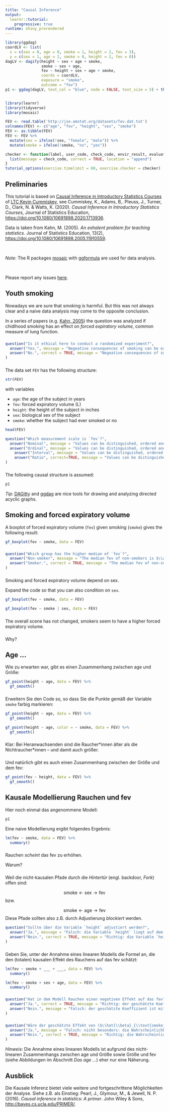 ```yaml
---
title: "Causal Inference"
output: 
  learnr::tutorial:
    progressive: true
runtime: shiny_prerendered
---
```


```r
library(ggdag)
coordLV <- list(
  x = c(sex = 0, age = 0, smoke = 1, height = 2, fev = 3),
  y = c(sex = 1, age = 2, smoke = 0, height = 2, fev = 0))
dagLV <- dagify(height ~ sex + age + smoke,
                smoke ~ sex + age,
                fev ~ height + sex + age + smoke,
                coords = coordLV,
                exposure = "smoke",
                outcome = "fev")
p1 <- ggdag(dagLV, text_col = "blue", node = FALSE, text_size = 5) + theme_dag_blank()


library(learnr)
library(tidyverse)
library(mosaic)

FEV <- read.table('http://jse.amstat.org/datasets/fev.dat.txt')
colnames(FEV) <- c("age", "fev", "height", "sex", "smoke")
FEV <- as.tibble(FEV)
FEV <- FEV %>%
  mutate(sex = ifelse(!sex, "female", "male")) %>%
  mutate(smoke = ifelse(!smoke, "no", "yes"))

checker <- function(label, user_code, check_code, envir_result, evaluate_result, ...) {
  list(message = check_code, correct = TRUE, location = "append")
}
tutorial_options(exercise.timelimit = 60, exercise.checker = checker)
```

## Preliminaries

This tutorial is based on [Causal Inference in Introductory Statistics Courses](https://github.com/kfcaby/causalLab) of [LTC Kevin Cummiskey](https://westpoint.edu/mathematical-sciences/profile/kevin_cummiskey), see Cummiskey, K., Adams, B,. Pleuss, J.,  Turner, D., Clark, N. \& Watts, K. (2020). *Causal Inference in Introductory Statistics Courses*, Journal of Statistics Education, [https://doi.org/10.1080/10691898.2020.1713936](https://doi.org/10.1080/10691898.2020.1713936).

Data is taken from Kahn, M. (2005). *An exhalent problem for teaching statistics*. Journal of Statistics Education, 13(2), [https://doi.org/10.1080/10691898.2005.11910559](https://doi.org/10.1080/10691898.2005.11910559).

<br>

*Note*: The R packages [mosaic](https://projectmosaic.github.io/mosaic/) with [ggformula](https://projectmosaic.github.io/ggformula/) are used for data analysis.

<br>

Please report any issues [here](https://github.com/luebby/ci-learnr/issues).

## Youth smoking

Nowadays we are sure that smoking is harmful. But this was not always clear and a naive data analysis may come to the opposite conclusion. 


In a series of papers (e.g. [Kahn, 2005](https://doi.org/10.1080/10691898.2005.11910559)) the question was analyzed if chidlhood smoking has an effect on  *forced expiratory volume*,  common measure of lung function.

###


```r
question("Is it ethical here to conduct a randomized experiment?",
  answer("Yes.", message = "Negeative consequences of smoking can be expected."),
  answer("No.", correct = TRUE, message = "Negeative consequences of smoking can be expected.")
)
```


###

The data set `FEV` has the following structure:

```r
str(FEV)
```

with variables

- `age`: the age of the subject in years
- `fev`: forced expiratory volume (L)
- `height`: the height of the subject in inches
- `sex`: biological sex of the subject
- `smoke`: whether the subject had ever smoked or no

```r
head(FEV)
```


```r
question("Which measurement scale is `fev`?",
  answer("Nominal", message = "Values can be distinguished, ordered and differences as well as ratios are meaningful."),
  answer("Ordinal", message = "Values can be distinguished, ordered and differences as well as ratios are meaningful."), 
    answer("Interval", message = "Values can be distinguished, ordered and differences as well as ratios are meaningful."), 
    answer("Ratio", correct=TRUE, message = "Values can be distinguished, ordered and differences as well as ratios are meaningful.")
)
```

###

The following causal structure is assumed:

```r
p1
```

*Tip*: [DAGitty](http://dagitty.net/) and [ggdag](https://ggdag.netlify.app/) are nice tools for drawing and analyzing directed acyclic graphs.

## Smoking and forced expiratory volume

A boxplot of forced expiratory volume (`fev`) given smoking (`smoke`) gives the following result: 

```r
gf_boxplot(fev ~ smoke, data = FEV)
```

###

```r
question("Which group has the higher median of `fev`?",
  answer("Non-smoker", message = "The median fev of non-smokers is $\\approx 2.5$ l, whereas for smokers it is $\\approx 3.2$  l."),
  answer("Smoker.", correct = TRUE, message = "The median fev of non-smokers is $\\approx 2.5$ l, whereas for smokers it is $\\approx 3.2$ l.")
)
```

###

Smoking and forced expiratory volume depend on sex.

Expand the code so that you can also condition on `sex`.

```r
gf_boxplot(fev ~ smoke, data = FEV)
```

```r
gf_boxplot(fev ~ smoke | sex, data = FEV)
```

###

The overall scene has not changed, smokers seem to have a higher forced expiratory volume.

###

Why?

## Age ...

Wie zu erwarten war, gibt es einen Zusammenhang zwischen age und Größe:

```r
gf_point(height ~ age, data = FEV) %>%
  gf_smooth()
```

###

Erweitern Sie den Code so, so dass Sie die Punkte gemäß der Variable `smoke` farbig markieren:

```r
gf_point(height ~ age, data = FEV) %>%
  gf_smooth()
```

```r
gf_point(height ~ age, color = ~ smoke, data = FEV) %>%
  gf_smooth()
```

###

Klar: Bei Heranwachsenden sind die Raucher\*innen älter als die Nichtraucher\*innen -- und damit auch größer.

###

Und natürlich gibt es auch einen Zusammenhang zwischen der Größe und dem fev:

```r
gf_point(fev ~ height, data = FEV) %>%
  gf_smooth()
```

## Kausale Modellierung Rauchen und fev 

Hier noch einmal das angenommene Modell:

```r
p1
```



Eine naive Modellierung ergibt folgendes Ergebnis:

```r
lm(fev ~ smoke, data = FEV) %>%
  summary()
```

### 

Rauchen *scheint* das fev zu erhöhen.

Warum?

###

Weil die nicht-kausalen Pfade durch die *Hintertür* (engl. backdoor, *Fork*) offen sind:

$$\text{smoke} \leftarrow \text{sex} \rightarrow \text{fev}$$
bzw.

$$\text{smoke} \leftarrow \text{age} \rightarrow \text{fev}$$
Diese Pfade sollten also z.B. durch Adjustierung *blockiert* werden.


```r
question("Sollte über die Variable `height` adjustiert werden?",
  answer("Ja.", message = "Falsch: die Variable `height` liegt auf dem kausalen Pfad (*Chain*) zwischen `smoke` und `fev` (Mediator)"),
  answer("Nein.", correct = TRUE, message = "Richtig: die Variable `height` liegt auf dem kausalen Pfad (*Chain*) zwischen `smoke` und `fev` (Mediator).")
)
```

###

Geben Sie, unter der Annahme eines linearen Modells die Formel an, die den (totalen) kausalen Effekt des Rauchens auf das fev schätzt:

```r
lm(fev ~ smoke + ___ + ___, data = FEV) %>%
  summary()
```

```r
lm(fev ~ smoke + sex + age, data = FEV) %>%
  summary()
```

###

```r
question("Hat in dem Modell Rauchen einen negativen Effekt auf das fev?",
  answer("Ja.", correct = TRUE, message = "Richtig: der geschätzte Koeffizient ist mit $-0.153974$ negativ (`Estimate` für die Variable `smokeja `)."),
  answer("Nein.", message = "Falsch: der geschätzte Koeffizient ist mit $-0.153974$ negativ (`Estimate` für die Variable `smokeja `).")
)
```

###

```r
question("Wäre der geschätzte Effekt von ($\\hat{\\beta}_{\\text{smokeja}}=-0.153974$) plausibel, wenn es gar keinen geben würde ($H_0: {\\beta}_{\\text{smokeja}}=0$)?",
  answer("Ja.", message = "Falsch: nicht besonders: die Wahrscheinlichkeit in dem Modell ${\\beta}_{\\text{smokeja}}=0$ einen mindestens so großen Wert wie $\\hat{\\beta}_{\\text{smokeja}}=-0.153974$ in einer Stichprobe zu beobachten liegt bei 0.0487 (p-Wert, siehe `Pr(>|t|)`."),
  answer("Nein.", correct = TRUE, message = "Richtig: die Wahrscheinlichkeit in dem Modell ${\\beta}_{\\text{smokeja}}=0$ einen mindestens so großen Wert wie $\\hat{\\beta}_{\\text{smokeja}}=-0.153974$ in einer Stichprobe zu beobachten liegt bei 0.0487 (p-Wert, siehe `Pr(>|t|)`.")
)
```

*Hinweis*: Die Annahme eines linearen Modells ist aufgrund des nicht-linearen Zusammenhangs zwischen age und Größe sowie Größe und fev (siehe Abbildungen im Abschnitt *Das age ...*) eher nur eine Näherung.

## Ausblick

Die Kausale Inferenz bietet viele weitere und fortgeschrittene Möglichkeiten der Analyse. Siehe z.B. als Einstieg: Pearl, J., Glymour, M., \& Jewell, N. P. (2016). *Causal inference in statistics: A primer*. John Wiley \& Sons, [http://bayes.cs.ucla.edu/PRIMER/](http://bayes.cs.ucla.edu/PRIMER/).